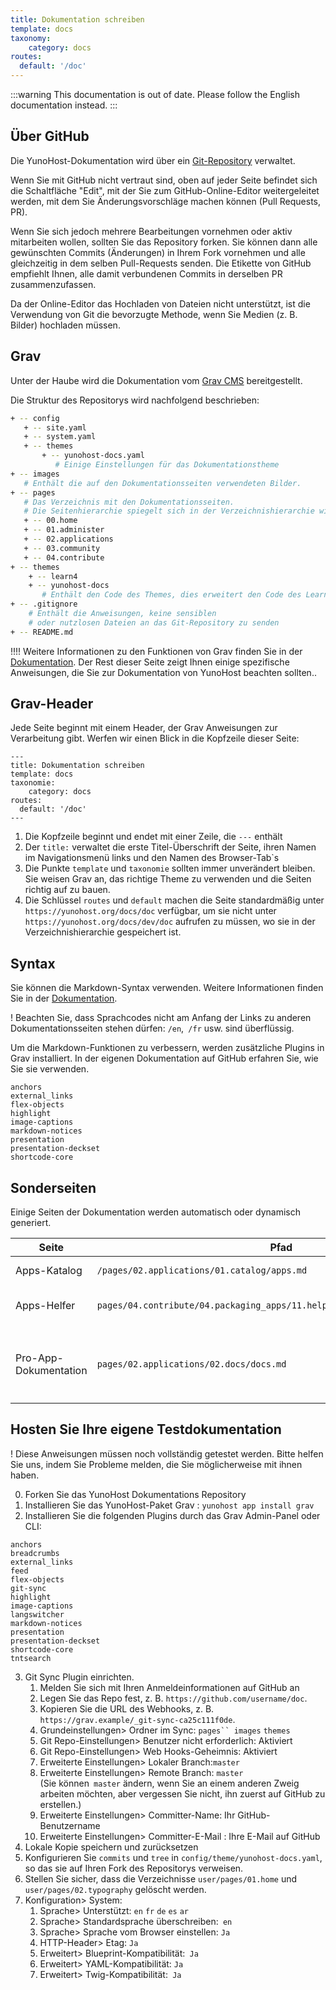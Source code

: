 ```yaml
---
title: Dokumentation schreiben
template: docs
taxonomy:
    category: docs
routes:
  default: '/doc'
---
```


:::warning
This documentation is out of date. Please follow the English documentation instead.
:::

## Über GitHub

Die YunoHost-Dokumentation wird über ein [Git-Repository](https://github.com/YunoHost/doc) verwaltet.

Wenn Sie mit GitHub nicht vertraut sind, oben auf jeder Seite befindet sich die Schaltfläche "Edit", mit der Sie zum GitHub-Online-Editor weitergeleitet werden, mit dem Sie Änderungsvorschläge machen können (Pull Requests, PR).

Wenn Sie sich jedoch mehrere Bearbeitungen vornehmen oder aktiv mitarbeiten wollen, sollten Sie das Repository forken. Sie können dann alle gewünschten Commits (Änderungen) in Ihrem Fork vornehmen und alle gleichzeitig in dem selben Pull-Requests senden. Die Etikette von GitHub empfiehlt Ihnen, alle damit verbundenen Commits in derselben PR zusammenzufassen.

Da der Online-Editor das Hochladen von Dateien nicht unterstützt, ist die Verwendung von Git die bevorzugte Methode, wenn Sie Medien (z. B. Bilder) hochladen müssen.

## Grav

Unter der Haube wird die Dokumentation vom [Grav CMS](https://getgrav.org/?target=_blank) bereitgestellt.

Die Struktur des Repositorys wird nachfolgend beschrieben:

```bash
+ -- config
   + -- site.yaml
   + -- system.yaml 
   + -- themes 
       + -- yunohost-docs.yaml
          # Einige Einstellungen für das Dokumentationstheme
+ -- images
   # Enthält die auf den Dokumentationsseiten verwendeten Bilder. 
+ -- pages 
   # Das Verzeichnis mit den Dokumentationsseiten. 
   # Die Seitenhierarchie spiegelt sich in der Verzeichnishierarchie wider. 
   + -- 00.home 
   + -- 01.administer 
   + -- 02.applications 
   + -- 03.community 
   + -- 04.contribute 
+ -- themes 
    + -- learn4 
    + -- yunohost-docs 
       # Enthält den Code des Themes, dies erweitert den Code des Learn4-Themes 
+ -- .gitignore 
    # Enthält die Anweisungen, keine sensiblen 
    # oder nutzlosen Dateien an das Git-Repository zu senden 
+ -- README.md 
```

!!!! Weitere Informationen zu den Funktionen von Grav finden Sie in der [Dokumentation](https://learn.getgrav.org?target=_blank). Der Rest dieser Seite zeigt Ihnen einige spezifische Anweisungen, die Sie zur Dokumentation von YunoHost beachten sollten.. 

## Grav-Header 

Jede Seite beginnt mit einem Header, der Grav Anweisungen zur Verarbeitung gibt. Werfen wir einen Blick in die Kopfzeile dieser Seite: 

```
--- 
title: Dokumentation schreiben 
template: docs 
taxonomie: 
    category: docs 
routes: 
  default: '/doc' 
--- 
```
1. Die Kopfzeile beginnt und endet mit einer Zeile, die `---` enthält
2. Der `title:` verwaltet die erste Titel-Überschrift der Seite, ihren Namen im Navigationsmenü links und den Namen des Browser-Tab`s
3. Die Punkte `template` und `taxonomie` sollten immer unverändert bleiben. Sie weisen Grav an, das richtige Theme zu verwenden und die Seiten richtig auf zu bauen. 
4. Die Schlüssel `routes` und `default` machen die Seite standardmäßig unter `https://yunohost.org/docs/doc` verfügbar, um sie nicht unter `https://yunohost.org/docs/dev/doc` aufrufen zu müssen, wo sie in der Verzeichnishierarchie gespeichert ist. 

## Syntax 

Sie können die Markdown-Syntax verwenden. Weitere Informationen finden Sie in der [Dokumentation](/dev/doc/markdown_guide).

! Beachten Sie, dass Sprachcodes nicht am Anfang der Links zu anderen Dokumentationsseiten stehen dürfen: `/en`,` /fr` usw. sind überflüssig. 

Um die Markdown-Funktionen zu verbessern, werden zusätzliche Plugins in Grav installiert. In der eigenen Dokumentation auf GitHub erfahren Sie, wie Sie sie verwenden. 
```
anchors
external_links
flex-objects
highlight
image-captions
markdown-notices
presentation
presentation-deckset
shortcode-core
```

## Sonderseiten 

Einige Seiten der Dokumentation werden automatisch oder dynamisch generiert. 

| Seite | Pfad | Anmerkungen | 
| --------------- | ------- | ------- |
| Apps-Katalog | `/pages/02.applications/01.catalog/apps.md` | Ruft [app.json](https://github.com/YunoHost/apps/blob/master/apps.json?target=_blank) ab und verarbeitet sie | 
| Apps-Helfer | `pages/04.contribute/04.packaging_apps/11.helpers/package_apps_helpers.md` | Erstellt von diesem [Skript](https://github.com/YunoHost/yunohost/blob/dev/doc/generate_helper_doc.py?target=_blank) aus dieser [Vorlage](https://github.com/YunoHost/yunohost/blob/dev/doc/helper_doc_template.md?target=_blank) | 
| Pro-App-Dokumentation | `pages/02.applications/02.docs/docs.md` | Listet die Unterseiten im selben Verzeichnis auf, deren Header `taxonomy.category: docs, apps` enthält 

## Hosten Sie Ihre eigene Testdokumentation

! Diese Anweisungen müssen noch vollständig getestet werden. Bitte helfen Sie uns, indem Sie Probleme melden, die Sie möglicherweise mit ihnen haben. 

0. Forken Sie das YunoHost Dokumentations Repository 
1. Installieren Sie das YunoHost-Paket Grav : `yunohost app install grav` 
2. Installieren Sie die folgenden Plugins durch das Grav Admin-Panel oder CLI: 
```
anchors
breadcrumbs
external_links
feed
flex-objects
git-sync
highlight
image-captions
langswitcher
markdown-notices
presentation
presentation-deckset
shortcode-core
tntsearch 
```
3. Git Sync Plugin einrichten. 
   1. Melden Sie sich mit Ihren Anmeldeinformationen auf GitHub an
   2. Legen Sie das Repo fest, z. B. `https://github.com/username/doc`. 
   3. Kopieren Sie die URL des Webhooks, z. B. `https://grav.example/_git-sync-ca25c111f0de`. 
   4. Grundeinstellungen> Ordner im Sync: `pages`` images` `themes` 
   5. Git Repo-Einstellungen> Benutzer nicht erforderlich: Aktiviert 
   6. Git Repo-Einstellungen> Web Hooks-Geheimnis: Aktiviert 
   7. Erweiterte Einstellungen> Lokaler Branch:`master` 
   8. Erweiterte Einstellungen> Remote Branch: `master`  
      (Sie können` master` ändern, wenn Sie an einem anderen Zweig arbeiten möchten, aber vergessen Sie nicht, ihn zuerst auf GitHub zu erstellen.) 
   9. Erweiterte Einstellungen> Committer-Name: Ihr GitHub-Benutzername
   10. Erweiterte Einstellungen> Committer-E-Mail : Ihre E-Mail auf GitHub 
4. Lokale Kopie speichern und zurücksetzen
5. Konfigurieren Sie `commits` und `tree` in `config/theme/yunohost-docs.yaml`, so das sie auf Ihren Fork des Repositorys verweisen. 
6. Stellen Sie sicher, dass die Verzeichnisse `user/pages/01.home` und `user/pages/02.typography` gelöscht werden. 
7. Konfiguration> System: 
   1. Sprache> Unterstützt: `en` `fr` `de` `es` `ar` 
   2. Sprache> Standardsprache überschreiben:` en` 
   3. Sprache> Sprache vom Browser einstellen: `Ja` 
   4. HTTP-Header> Etag: `Ja` 
   5. Erweitert> Blueprint-Kompatibilität:` Ja` 
   6. Erweitert> YAML-Kompatibilität: `Ja` 
   7. Erweitert> Twig-Kompatibilität:` Ja`
